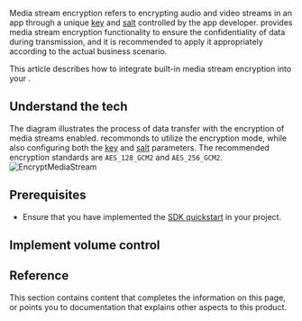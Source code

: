 
Media stream encryption refers to encrypting audio and video streams in an app through a unique [key](https://en.wikipedia.org/wiki/Public_key_certificate) and [salt](https://en.wikipedia.org/wiki/Salt_(cryptography)) controlled by the app developer. <Vg k="COMPANY" /> provides media stream encryption functionality to ensure the confidentiality of data during transmission, and it is recommended to apply it appropriately according to the actual business scenario.

This article describes how to integrate <Vg k="COMPANY" /> built-in media stream encryption into your <Vpl k="CLIENT" />.

## Understand the tech

The diagram illustrates the process of data transfer with the encryption of media streams enabled. <Vg k="COMPANY" /> recommonds to utilize the encryption mode, while also configuring both the [key](https://en.wikipedia.org/wiki/Public_key_certificate) and [salt](https://en.wikipedia.org/wiki/Salt_(cryptography)) parameters. The recommended encryption standards are `AES_128_GCM2` and `AES_256_GCM2`.
![EncryptMediaStream](/images/video-sdk/encrypt_media_streams_dataTransferProcess-temp.png)

## Prerequisites
- Ensure that you have implemented the [SDK quickstart](../get-started/get-started-sdk) in your project. 

## Implement volume control
<ProjectImplement/>

## Reference
This section contains content that completes the information on this page, or points you to documentation that explains other aspects to this product.

<Reference/>




